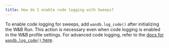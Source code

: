 ```yaml
---
title: How do I enable code logging with Sweeps?
---
```


To enable code logging for sweeps, add `wandb.log_code()` after initializing the W&B Run. This action is necessary even when code logging is enabled in the W&B profile settings. For advanced code logging, refer to the [docs for `wandb.log_code()` here](/ref/python/experiments/run/#log_code).
